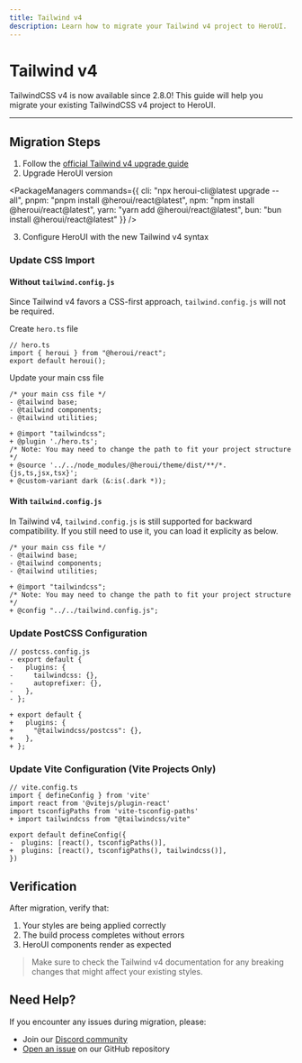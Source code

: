 ```yaml
---
title: Tailwind v4
description: Learn how to migrate your Tailwind v4 project to HeroUI.
---
```


# Tailwind v4

TailwindCSS v4 is now available since 2.8.0! This guide will help you migrate your existing TailwindCSS v4 project to HeroUI.

---

<CarbonAd/>

## Migration Steps

1. Follow the [official Tailwind v4 upgrade guide](https://tailwindcss.com/docs/upgrade-guide)
2. Upgrade HeroUI version

<PackageManagers
  commands={{
    cli: "npx heroui-cli@latest upgrade --all",
    pnpm: "pnpm install @heroui/react@latest",
    npm: "npm install @heroui/react@latest",
    yarn: "yarn add @heroui/react@latest",
    bun: "bun install @heroui/react@latest"
  }}
/>

3. Configure HeroUI with the new Tailwind v4 syntax

### Update CSS Import

#### Without `tailwind.config.js`

Since Tailwind v4 favors a CSS-first approach, `tailwind.config.js` will not be required.

Create `hero.ts` file

```tsx
// hero.ts
import { heroui } from "@heroui/react";
export default heroui();
```

Update your main css file

```diff-css
/* your main css file */
- @tailwind base;
- @tailwind components;
- @tailwind utilities;

+ @import "tailwindcss";
+ @plugin './hero.ts';
/* Note: You may need to change the path to fit your project structure */
+ @source '../../node_modules/@heroui/theme/dist/**/*.{js,ts,jsx,tsx}';
+ @custom-variant dark (&:is(.dark *));
```

#### With `tailwind.config.js`

In Tailwind v4, `tailwind.config.js` is still supported for backward compatibility. If you still need to use it, you can load it explicity as below.

```diff-css
/* your main css file */
- @tailwind base;
- @tailwind components;
- @tailwind utilities;

+ @import "tailwindcss";
/* Note: You may need to change the path to fit your project structure */
+ @config "../../tailwind.config.js";
```

### Update PostCSS Configuration

```diff-js
// postcss.config.js
- export default {
-   plugins: {
-     tailwindcss: {},
-     autoprefixer: {},
-   },
- };

+ export default {
+   plugins: {
+     "@tailwindcss/postcss": {},
+   },
+ };
```

### Update Vite Configuration (Vite Projects Only)

```diff-js
// vite.config.ts
import { defineConfig } from 'vite'
import react from '@vitejs/plugin-react'
import tsconfigPaths from 'vite-tsconfig-paths'
+ import tailwindcss from "@tailwindcss/vite"

export default defineConfig({
-  plugins: [react(), tsconfigPaths()],
+  plugins: [react(), tsconfigPaths(), tailwindcss()],
})
```

## Verification

After migration, verify that:
1. Your styles are being applied correctly
2. The build process completes without errors
3. HeroUI components render as expected

<Blockquote color="primary">
  Make sure to check the Tailwind v4 documentation for any breaking changes that might affect your existing styles.
</Blockquote>

## Need Help?

If you encounter any issues during migration, please:
- Join our [Discord community](https://discord.gg/9b6yyZKmH4)
- [Open an issue](https://github.com/heroui-inc/heroui/issues) on our GitHub repository
